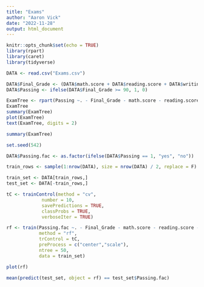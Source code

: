 ```yaml
---
title: "Exams"
author: "Aaron Vick"
date: "2022-11-28"
output: html_document
---
```


```r
knitr::opts_chunk$set(echo = TRUE)
library(rpart)
library(caret)
library(tidyverse)
```

```r

DATA <- read.csv("Exams.csv")

DATA$Final_Grade <- (DATA$math.score + DATA$reading.score + DATA$writing.score) / 3
DATA$Passing <- ifelse(DATA$Final_Grade >= 90, 1, 0)

ExamTree <- rpart(Passing ~. - Final_Grade - math.score - reading.score - writing.score, data = DATA)
ExamTree
summary(ExamTree)
plot(ExamTree)
text(ExamTree, digits = 2)

summary(ExamTree)

```


```r

set.seed(542)

DATA$Passing.fac <- as.factor(ifelse(DATA$Passing == 1, "yes", "no"))

train_rows <- sample(1:nrow(DATA), size = nrow(DATA) / 2, replace = F)

train_set <- DATA[train_rows,]
test_set <- DATA[-train_rows,]

tC <- trainControl(method = "cv", 
             number = 10, 
             savePredictions = TRUE, 
             classProbs = TRUE, 
             verboseIter = TRUE)

rf <- train(Passing.fac ~. - Final_Grade - math.score - reading.score - writing.score, 
            method = "rf", 
            trControl = tC, 
            preProcess = c("center","scale"), 
            ntree = 50,
            data = train_set)

plot(rf)

mean(predict(test_set, object = rf) == test_set$Passing.fac)

```

